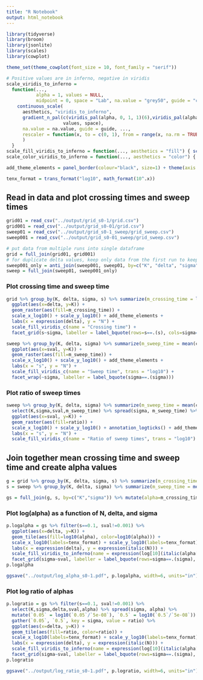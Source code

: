 ```yaml
---
title: "R Notebook"
output: html_notebook
---
```


```r
library(tidyverse)
library(broom)
library(jsonlite)
library(scales)
library(cowplot)

theme_set(theme_cowplot(font_size = 10, font_family = "serif")) 

# Positive values are in inferno, negative in viridis
scale_viridis_to_inferno = 
  function(..., 
           alpha = 1, values = NULL,
           midpoint = 0, space = "Lab", na.value = "grey50", guide = "colourbar", aesthetics = aesthetics) {
    continuous_scale(
      aesthetics, "viridis_to_inferno",
      gradient_n_pal(c(viridis_pal(alpha, 0, 1, 1)(6),viridis_pal(alpha, 0.5, 1, direction=-1, option="B")(6)), 
                     values, space),
      na.value = na.value, guide = guide, ...,
      rescaler = function(x, to = c(0, 1), from = range(x, na.rm = TRUE)) { rescale_mid(x, to, from, midpoint) }
      )
  }
scale_fill_viridis_to_inferno = function(..., aesthetics = "fill") { scale_viridis_to_inferno(..., aesthetics = aesthetics) }
scale_color_viridis_to_inferno = function(..., aesthetics = "color") { scale_viridis_to_inferno(..., aesthetics = aesthetics) }

add_theme_elements = panel_border(colour="black", size=1) + theme(axis.line=element_blank(), aspect.ratio = 1, strip.background = element_blank())

tenx_format = trans_format("log10", math_format(10^.x))
```

## Read in data and plot crossing times and sweep times

```r
grid01 = read_csv("../output/grid_s0-1/grid.csv")
grid001 = read_csv("../output/grid_s0-01/grid.csv")
sweep01 = read_csv("../output/grid_s0-1_sweep/grid_sweep.csv")
sweep001 = read_csv("../output/grid_s0-01_sweep/grid_sweep.csv")

# put data from multiple runs into single dataframe
grid = full_join(grid01, grid001)
# for duplicate delta values, keep only data from the first run to keep sample size even
sweep001_only = anti_join(sweep001, sweep01, by=c("K", "delta", "sigma", "rep"))
sweep = full_join(sweep01, sweep001_only)
```

### Plot crossing time and sweep time

```r
grid %>% group_by(K, delta, sigma, s) %>% summarize(m_crossing_time = log10(mean(crossing_time))) %>% 
  ggplot(aes(x=delta, y=K)) + 
  geom_raster(aes(fill=m_crossing_time)) + 
  scale_x_log10() + scale_y_log10() + add_theme_elements + 
  labs(x = expression(delta), y = "N") +
  scale_fill_viridis_c(name = "Crossing time") +
  facet_grid(s~sigma, labeller = label_bquote(rows=s==.(s), cols=sigma==.(sigma)))

sweep %>% group_by(K, delta, sigma) %>% summarize(m_sweep_time = mean(crossing_time)) %>% mutate(sval = -delta) %>%
  ggplot(aes(x=sval, y=K)) + 
  geom_raster(aes(fill=m_sweep_time)) + 
  scale_x_log10() + scale_y_log10() + add_theme_elements + 
  labs(x = "s", y = "N") +
  scale_fill_viridis_c(name = "Sweep time", trans = "log10") +
  facet_wrap(~sigma, labeller = label_bquote(sigma==.(sigma)))
```

### Plot ratio of sweep times 

```r
sweep %>% group_by(K, delta, sigma) %>% summarize(m_sweep_time = mean(crossing_time)) %>% mutate(sval = -delta) %>%
  select(K,sigma,sval,m_sweep_time) %>% spread(sigma, m_sweep_time) %>% mutate(ratio = `0.05`/`5e-08`) %>%
  ggplot(aes(x=sval, y=K)) + 
  geom_raster(aes(fill=ratio)) + 
  scale_x_log10() + scale_y_log10() + annotation_logticks() + add_theme_elements + 
  labs(x = "s", y = "N") +
  scale_fill_viridis_c(name = "Ratio of sweep times", trans = "log10")
```

## Join together mean crossing time and sweep time and create alpha values

```r
g = grid %>% group_by(K, delta, sigma, s) %>% summarize(m_crossing_time = mean(crossing_time)) %>% ungroup() %>% select(K,sigma,m_crossing_time,delta,s)
s = sweep %>% group_by(K, delta, sigma) %>% summarize(m_sweep_time = mean(crossing_time)) %>% ungroup() %>% mutate(sval = -delta) %>% select(K,sval,sigma,m_sweep_time)

gs = full_join(g, s, by=c("K","sigma")) %>% mutate(alpha=m_crossing_time/m_sweep_time)
```

### Plot log(alpha) as a function of N, delta, and sigma

```r
p.logalpha = gs %>% filter(s==0.1, sval!=0.001) %>%
  ggplot(aes(x=delta, y=K)) + 
  geom_tile(aes(fill=log10(alpha), color=log10(alpha))) + 
  scale_x_log10(labels=tenx_format) + scale_y_log10(labels=tenx_format) + add_theme_elements + 
  labs(x = expression(delta), y = expression(italic(N))) +
  scale_fill_viridis_to_inferno(name = expression(log[10](italic(alpha[sigma])))) + scale_color_viridis_to_inferno(guide=FALSE) +
  facet_grid(sigma~sval, labeller = label_bquote(rows=sigma==.(sigma), cols=italic(s)[sweep]==.(sval)))
p.logalpha

ggsave("../output/log_alpha_s0-1.pdf", p.logalpha, width=6, units="in")
```

### Plot log ratio of alphas

```r
p.logratio = gs %>% filter(s==0.1, sval!=0.001) %>%
  select(K,sigma,delta,sval,alpha) %>% spread(sigma, alpha) %>% 
  mutate(`0.05` = log10(`0.05`/`5e-08`), `0.5` = log10(`0.5`/`5e-08`)) %>% 
  gather(`0.05`, `0.5`, key = sigma, value = ratio) %>%
  ggplot(aes(x=delta, y=K)) + 
  geom_tile(aes(fill=ratio, color=ratio)) + 
  scale_x_log10(labels=tenx_format) + scale_y_log10(labels=tenx_format) + add_theme_elements + 
  labs(x = expression(delta), y = expression(italic(N))) +
  scale_fill_viridis_to_inferno(name = expression(log[10](italic(alpha[sigma])/italic(alpha[5e-08])))) + scale_color_viridis_to_inferno(guide=FALSE) +
  facet_grid(sigma~sval, labeller = label_bquote(rows=sigma==.(sigma), cols=italic(s)[sweep]==.(sval)))
p.logratio

ggsave("../output/log_ratio_s0-1.pdf", p.logratio, width=6, units="in")
```

